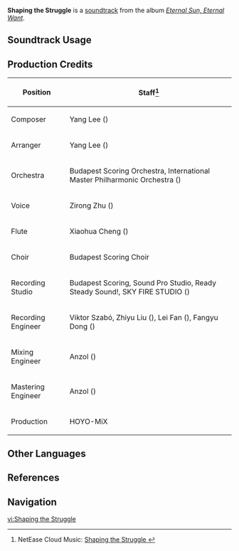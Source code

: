 {{Stub}}
{{Soundtrack Infobox
|image          = Eternal Sun, Eternal Want.png
|album          = Eternal Sun, Eternal Want
|disc           = 3
|number         = 50
|featured       = 
|featured2      = 
|featured3      = 
|featured_disc  = 
|featured_disc2 = 
|featured_disc3 = 
|youtube_id     = UTQ2XfKrNIk
|spotify_id     = 1OlULzFcnzjc9YSCpufykg
|previous       = To the End of All Wars
|next           = Tumaini washa moto
}}
'''Shaping the Struggle''' is a [[soundtrack]] from the album ''[[Eternal Sun, Eternal Want]]''.

==Soundtrack Usage==
{{Soundtrack Usage
|location          = Ochkanatlan\combat
|quest             = 
|domain            = 
|eventgameplay     = 
|special_displayed = 
|special           = 
|teapot            = 
|mediaoriginal     =
}}
<!--
==Other Arrangements==
{{Files by Category Gallery|Media Using an Unreleased Arrangement of {{subst:#titleparts:{{subst:PAGENAME}}}} Soundtrack}}
-->

==Production Credits==
{| class="wikitable"
! Position
! Staff<ref>NetEase Cloud Music: [https://music.163.com/#/song?id=2657697280 Shaping the Struggle {{zh|铸锥之刻}}]</ref>
|-
! Composer
| Yang Lee ({{zh|李洋}})
|-
! Arranger
| Yang Lee ({{zh|李洋}})
|-
! Orchestra
| Budapest Scoring Orchestra, International Master Philharmonic Orchestra ({{zh|国际首席爱乐乐团}})
|-
! Voice
| Zirong Zhu ({{zh|朱梓溶}})
|-
! Flute
| Xiaohua Cheng ({{zh|程晓华}})
|-
! Choir
| Budapest Scoring Choir
|-
! Recording Studio
| Budapest Scoring, Sound Pro Studio, Ready Steady Sound!, SKY FIRE STUDIO ({{zh|九紫天诚录音棚}})
|-
! Recording Engineer
| Viktor Szabó, Zhiyu Liu ({{zh|刘芷钰}}), Lei Fan ({{zh|范雷}}), Fangyu Dong ({{zh|董方昱}})
|-
! Mixing Engineer
| Anzol ({{zh|鸦雀有声}})
|-
! Mastering Engineer
| Anzol ({{zh|鸦雀有声}})
|-
! Production
| HOYO-MiX
|}
<!--
==Gallery==
<gallery>
</gallery>
-->

==Other Languages==
{{Other Languages
|en       = Shaping the Struggle
|zhs      = 铸锥之刻
|zhs_rm   = 
|zht      = 
|zht_rm   = 
|zh_tl    = 
|ja       = 
|ja_rm    = 
|ja_tl    = 
}}

==References==
{{Reflist}}

==Navigation==
{{Soundtrack Navbox|Eternal Sun, Eternal Want}}

[[vi:Shaping the Struggle]]